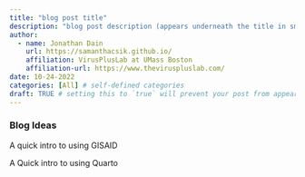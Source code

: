 ```yaml
---
title: "blog post title"
description: "blog post description (appears underneath the title in smaller text) which is included on the listing page"
author:
  - name: Jonathan Dain
    url: https://samanthacsik.github.io/
    affiliation: VirusPlusLab at UMass Boston
    affiliation-url: https://www.theviruspluslab.com/
date: 10-24-2022
categories: [All] # self-defined categories
draft: TRUE # setting this to `true` will prevent your post from appearing on your listing page until you're ready!
---
```


### Blog Ideas

A quick intro to using GISAID 

A Quick intro to using Quarto

